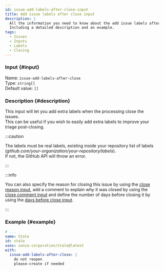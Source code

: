 ```yaml
---
id: issue-add-labels-after-close-input
title: Add issue labels after close input
description: |
  All the information you need to know about the add issue labels after close input.
  Including a detailed description and an example.
tags:
  - Issues
  - Inputs
  - Labels
  - Closing
---
```


### Input {#input}

Name: `issue-add-labels-after-close`  
Type: `string[]`  
Default value: `[]`

### Description {#description}

This input will let you add extra labels when the processing close the issues.  
This can be useful if you wish to easily add extra labels to improve your triage post-closing.

:::caution

The labels must be real labels, existing inside your repository list of labels (_github.com/your-organization/your-repository/labels_).  
If not, the GitHub API will throw an error.

:::

:::info

You can also specify the reason for closing this issue by using the [close reason input](issue-close-reason-input),
add a comment to explain why it was closed by using the [close comment input](issue-close-comment-input)
and define the number of days before closing it by using the [days before close input](issue-days-before-close-input).

:::

### Example {#example}

```yml {6-8}
# ...
name: Stale
id: stale
uses: sonia-corporation/stale@latest
with:
  issue-add-labels-after-close: |
    do not reopen
    please-create if needed
```
